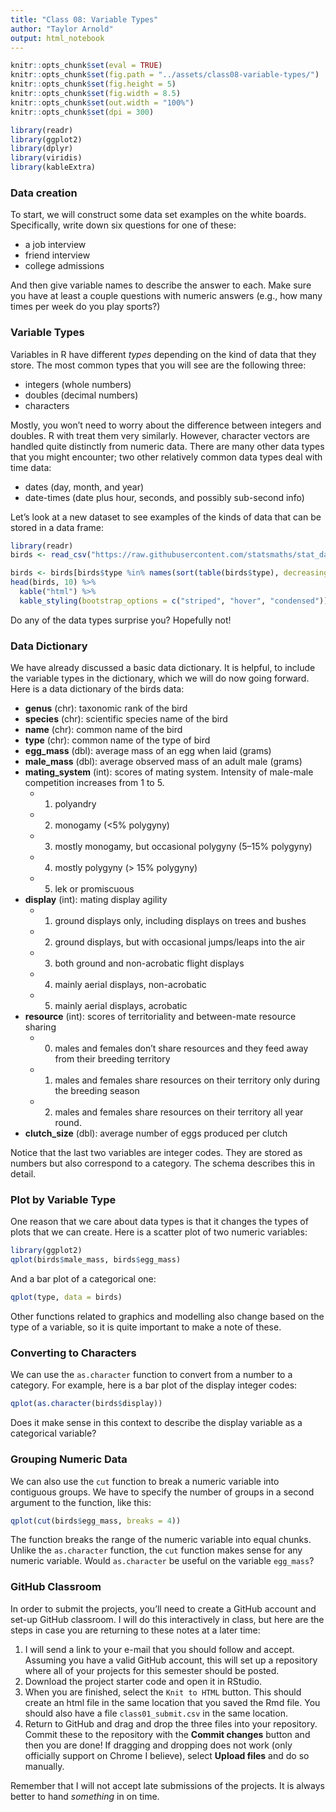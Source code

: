 ```yaml
---
title: "Class 08: Variable Types"
author: "Taylor Arnold"
output: html_notebook
---
```


```r
knitr::opts_chunk$set(eval = TRUE)
knitr::opts_chunk$set(fig.path = "../assets/class08-variable-types/")
knitr::opts_chunk$set(fig.height = 5)
knitr::opts_chunk$set(fig.width = 8.5)
knitr::opts_chunk$set(out.width = "100%")
knitr::opts_chunk$set(dpi = 300)
```

```r
library(readr)
library(ggplot2)
library(dplyr)
library(viridis)
library(kableExtra)
```

### Data creation

To start, we will construct some data set examples on the white boards.
Specifically, write down six questions for one of these:

- a job interview
- friend interview
- college admissions

And then give variable names to describe the answer to each. Make sure you
have at least a couple questions with numeric answers (e.g., how many times
per week do you play sports?)

### Variable Types

Variables in R have different *types* depending on the kind of
data that they store. The most common types that you will see
are the following three:

- integers (whole numbers)
- doubles (decimal numbers)
- characters

Mostly, you won't need to worry about the difference between
integers and doubles. R with treat them very similarly. However,
character vectors are handled quite distinctly from numeric
data. There are many other data types that you might encounter;
two other relatively common data types deal with time data:

- dates (day, month, and year)
- date-times (date plus hour, seconds, and possibly sub-second info)

Let's look at a new dataset to see examples of the kinds of data that
can be stored in a data frame:

```r
library(readr)
birds <- read_csv("https://raw.githubusercontent.com/statsmaths/stat_data/gh-pages/birds.csv")
```
```r
birds <- birds[birds$type %in% names(sort(table(birds$type), decreasing = TRUE))[1:15],]
head(birds, 10) %>%
  kable("html") %>%
  kable_styling(bootstrap_options = c("striped", "hover", "condensed"))
```

Do any of the data types surprise you? Hopefully not!

### Data Dictionary

We have already discussed a basic data dictionary. It is helpful, to include
the variable types in the dictionary, which we will do now going forward.
Here is a data dictionary of the birds data:

- **genus** (chr): taxonomic rank of the bird
- **species** (chr): scientific species name of the bird
- **name** (chr): common name of the bird
- **type** (chr): common name of the type of bird
- **egg_mass** (dbl): average mass of an egg when laid (grams)
- **male_mass** (dbl): average observed mass of an adult male (grams)
- **mating_system** (int): scores of mating system. Intensity of male-male competition increases from 1 to 5.
    - (1) polyandry
    - (2) monogamy (<5% polygyny)
    - (3) mostly monogamy, but occasional polygyny (5–15% polygyny)
    - (4) mostly polygyny (> 15% polygyny)
    - (5) lek or promiscuous
- **display** (int): mating display agility
    - (1) ground displays only, including displays on trees and bushes
    - (2) ground displays, but with occasional jumps/leaps into the air
    - (3) both ground and non-acrobatic flight displays
    - (4) mainly aerial displays, non-acrobatic
    - (5) mainly aerial displays, acrobatic
- **resource** (int): scores of territoriality and between-mate resource sharing
    - (0) males and females don't share resources and they feed away from their breeding territory
    - (1) males and females share resources on their territory only during the breeding season
    - (2) males and females share resources on their territory all year round.
- **clutch_size** (dbl): average number of eggs produced per clutch

Notice that the last two variables are integer codes. They are
stored as numbers but also correspond to a category. The schema
describes this in detail.

### Plot by Variable Type

One reason that we care about data types is that it changes
the types of plots that we can create. Here is a scatter plot
of two numeric variables:

```r
library(ggplot2)
qplot(birds$male_mass, birds$egg_mass)
```

And a bar plot of a categorical one:

```r
qplot(type, data = birds)
```

Other functions related to graphics and modelling also change
based on the type of a variable, so it is quite important to
make a note of these.

### Converting to Characters

We can use the `as.character` function to convert from a number
to a category. For example, here is a bar plot of the display
integer codes:

```r
qplot(as.character(birds$display))
```

Does it make sense in this context to describe the display variable
as a categorical variable?

### Grouping Numeric Data

We can also use the `cut` function to break a numeric variable into
contiguous groups. We have to specify the number of groups in a second
argument to the function, like this:

```r
qplot(cut(birds$egg_mass, breaks = 4))
```

The function breaks the range of the numeric variable into equal chunks.
Unlike the `as.character` function, the `cut` function makes sense for
any numeric variable. Would `as.character` be useful on the variable
`egg_mass`?

### GitHub Classroom

In order to submit the projects, you'll need to create a GitHub account and
set-up GitHub classroom. I will do this interactively in class, but here are
the steps in case you are returning to these notes at a later
time:

1. I will send a link to your e-mail that you should follow
and accept. Assuming you have a valid GitHub account, this
will set up a repository where all of your projects for this semester
should be posted.
2. Download the project starter code and open it in RStudio.
3. When you are finished, select the `Knit to HTML` button. This
should create an html file in the same location that you saved
the Rmd file. You should also have a file `class01_submit.csv`
in the same location.
4. Return to GitHub and drag and drop the three files into your
repository. Commit these to the repository with the **Commit changes**
button and then you are done! If dragging and dropping does not work
(only officially support on Chrome I believe), select **Upload files**
and do so manually.

Remember that I will not accept late submissions of the projects.
It is always better to hand *something* in on time.




